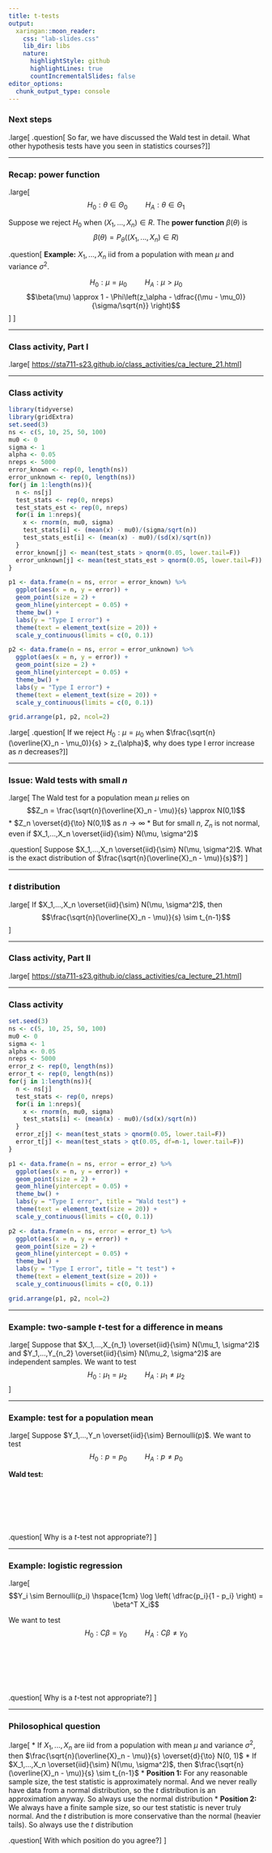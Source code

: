 ```yaml
---
title: t-tests
output:
  xaringan::moon_reader:
    css: "lab-slides.css"
    lib_dir: libs
    nature:
      highlightStyle: github
      highlightLines: true
      countIncrementalSlides: false
editor_options: 
  chunk_output_type: console
---
```


### Next steps

.large[
.question[
So far, we have discussed the Wald test in detail. What other hypothesis tests have you seen in statistics courses?
]
]

---

### Recap: power function

.large[
$$H_0: \theta \in \Theta_0 \hspace{1cm} H_A: \theta \in \Theta_1$$

Suppose we reject $H_0$ when $(X_1,...,X_n) \in R$. The **power function** $\beta(\theta)$ is
$$\beta(\theta) = P_{\theta}((X_1,...,X_n) \in R)$$

.question[
**Example:** $X_1,...,X_n$ iid from a population with mean $\mu$ and variance $\sigma^2$. 

$$H_0: \mu = \mu_0 \hspace{1cm} H_A: \mu > \mu_0$$
$$\beta(\mu) \approx 1 - \Phi\left(z_\alpha - \dfrac{(\mu - \mu_0)}{\sigma/\sqrt{n}} \right)$$
]
]

---

### Class activity, Part I

.large[
[https://sta711-s23.github.io/class_activities/ca_lecture_21.html](https://sta711-s23.github.io/class_activities/ca_lecture_21.html)
]

---

### Class activity

```r
library(tidyverse)
library(gridExtra)
set.seed(3)
ns <- c(5, 10, 25, 50, 100)
mu0 <- 0
sigma <- 1
alpha <- 0.05
nreps <- 5000
error_known <- rep(0, length(ns))
error_unknown <- rep(0, length(ns))
for(j in 1:length(ns)){
  n <- ns[j]
  test_stats <- rep(0, nreps)
  test_stats_est <- rep(0, nreps)
  for(i in 1:nreps){
    x <- rnorm(n, mu0, sigma)
    test_stats[i] <- (mean(x) - mu0)/(sigma/sqrt(n))
    test_stats_est[i] <- (mean(x) - mu0)/(sd(x)/sqrt(n))
  }
  error_known[j] <- mean(test_stats > qnorm(0.05, lower.tail=F))
  error_unknown[j] <- mean(test_stats_est > qnorm(0.05, lower.tail=F))
}

p1 <- data.frame(n = ns, error = error_known) %>%
  ggplot(aes(x = n, y = error)) +
  geom_point(size = 2) +
  geom_hline(yintercept = 0.05) +
  theme_bw() +
  labs(y = "Type I error") +
  theme(text = element_text(size = 20)) +
  scale_y_continuous(limits = c(0, 0.1))

p2 <- data.frame(n = ns, error = error_unknown) %>%
  ggplot(aes(x = n, y = error)) +
  geom_point(size = 2) +
  geom_hline(yintercept = 0.05) +
  theme_bw() +
  labs(y = "Type I error") +
  theme(text = element_text(size = 20)) +
  scale_y_continuous(limits = c(0, 0.1))

grid.arrange(p1, p2, ncol=2)
```

.large[
.question[
If we reject $H_0: \mu = \mu_0$ when $\frac{\sqrt{n}(\overline{X}_n - \mu_0)}{s} > z_{\alpha}$, why does type I error increase as $n$ decreases?
]
]

---

### Issue: Wald tests with small $n$

.large[
The Wald test for a population mean $\mu$ relies on
$$Z_n = \frac{\sqrt{n}(\overline{X}_n - \mu)}{s} \approx N(0,1)$$
* $Z_n \overset{d}{\to} N(0,1)$ as $n \to \infty$
* But for small $n$, $Z_n$ is not normal, even if $X_1,...,X_n \overset{iid}{\sim} N(\mu, \sigma^2)$

.question[
Suppose $X_1,...,X_n \overset{iid}{\sim} N(\mu, \sigma^2)$. What is the exact distribution of $\frac{\sqrt{n}(\overline{X}_n - \mu)}{s}$?
]
]

---

### $t$ distribution

.large[
If $X_1,...,X_n \overset{iid}{\sim} N(\mu, \sigma^2)$, then
$$\frac{\sqrt{n}(\overline{X}_n - \mu)}{s} \sim t_{n-1}$$
]

---

### Class activity, Part II

.large[
[https://sta711-s23.github.io/class_activities/ca_lecture_21.html](https://sta711-s23.github.io/class_activities/ca_lecture_21.html)
]

---

### Class activity

```r
set.seed(3)
ns <- c(5, 10, 25, 50, 100)
mu0 <- 0
sigma <- 1
alpha <- 0.05
nreps <- 5000
error_z <- rep(0, length(ns))
error_t <- rep(0, length(ns))
for(j in 1:length(ns)){
  n <- ns[j]
  test_stats <- rep(0, nreps)
  for(i in 1:nreps){
    x <- rnorm(n, mu0, sigma)
    test_stats[i] <- (mean(x) - mu0)/(sd(x)/sqrt(n))
  }
  error_z[j] <- mean(test_stats > qnorm(0.05, lower.tail=F))
  error_t[j] <- mean(test_stats > qt(0.05, df=n-1, lower.tail=F))
}

p1 <- data.frame(n = ns, error = error_z) %>%
  ggplot(aes(x = n, y = error)) +
  geom_point(size = 2) +
  geom_hline(yintercept = 0.05) +
  theme_bw() +
  labs(y = "Type I error", title = "Wald test") +
  theme(text = element_text(size = 20)) +
  scale_y_continuous(limits = c(0, 0.1))

p2 <- data.frame(n = ns, error = error_t) %>%
  ggplot(aes(x = n, y = error)) +
  geom_point(size = 2) +
  geom_hline(yintercept = 0.05) +
  theme_bw() +
  labs(y = "Type I error", title = "t test") +
  theme(text = element_text(size = 20)) +
  scale_y_continuous(limits = c(0, 0.1))

grid.arrange(p1, p2, ncol=2)
```

---

### Example: two-sample $t$-test for a difference in means

.large[
Suppose that $X_1,...,X_{n_1} \overset{iid}{\sim} N(\mu_1, \sigma^2)$ and $Y_1,...,Y_{n_2} \overset{iid}{\sim} N(\mu_2, \sigma^2)$ are independent samples. We want to test
$$H_0: \mu_1 = \mu_2 \hspace{1cm} H_A: \mu_1 \neq \mu_2$$
]

---

### Example: test for a population mean

.large[
Suppose $Y_1,...,Y_n \overset{iid}{\sim} Bernoulli(p)$. We want to test 
$$H_0: p = p_0 \hspace{1cm} H_A: p \neq p_0$$

**Wald test:**

<br/>

<br/>

<br/>

.question[
Why is a $t$-test not appropriate?
]
]

---

### Example: logistic regression

.large[
$$Y_i \sim Bernoulli(p_i) \hspace{1cm} \log \left( \dfrac{p_i}{1 - p_i} \right) = \beta^T X_i$$

We want to test
$$H_0: C\beta = \gamma_0 \hspace{1cm} H_A: C\beta \neq \gamma_0$$

<br/>

<br/>

<br/>

.question[
Why is a $t$-test not appropriate?
]
]

---

### Philosophical question

.large[
* If $X_1,...,X_n$ are iid from a population with mean $\mu$ and variance $\sigma^2$, then $\frac{\sqrt{n}(\overline{X}_n - \mu)}{s} \overset{d}{\to} N(0, 1)$
* If $X_1,...,X_n \overset{iid}{\sim} N(\mu, \sigma^2)$, then $\frac{\sqrt{n}(\overline{X}_n - \mu)}{s} \sim t_{n-1}$
* **Position 1:** For any reasonable sample size, the test statistic is approximately normal. And we never really have data from a normal distribution, so the $t$ distribution is an approximation anyway. So always use the normal distribution
* **Position 2:** We always have a finite sample size, so our test statistic is never truly normal. And the $t$ distribution is more conservative than the normal (heavier tails). So always use the $t$ distribution

.question[
With which position do you agree?
]
]

